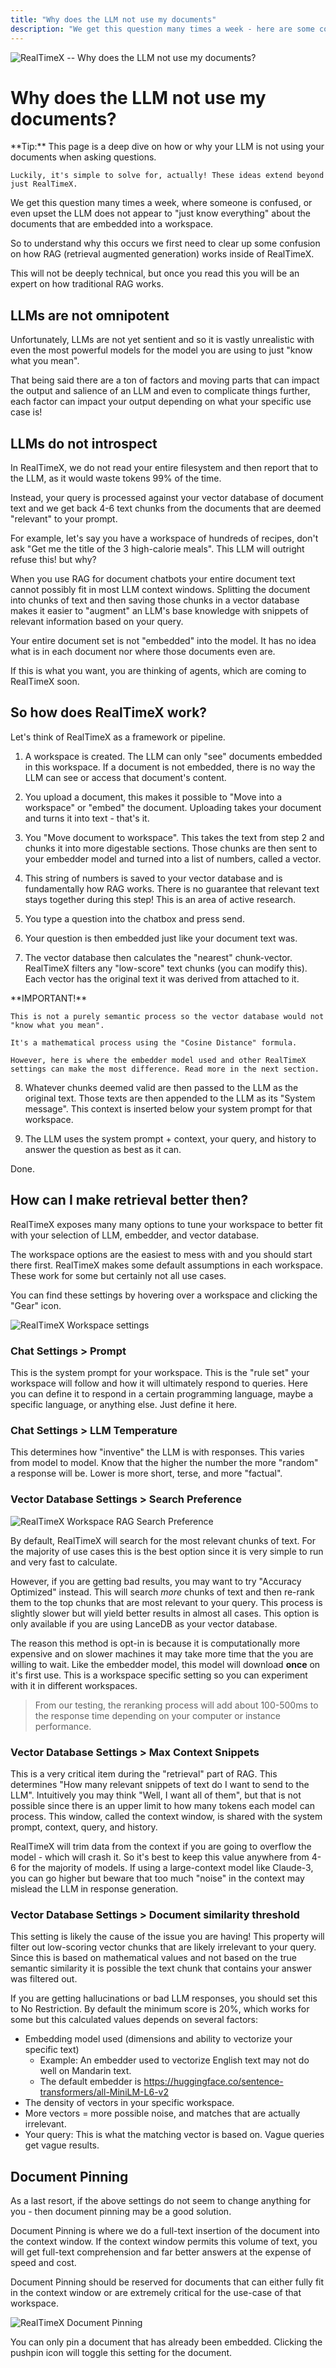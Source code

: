 ```yaml
---
title: "Why does the LLM not use my documents"
description: "We get this question many times a week - here are some common reasons for why an LLM may not appear to 'use' your documents."
---
```



<Image
  src="/images/faq/llm-not-using-my-docs/header-image.png"
  height={1080}
  width={1920}
  quality={100}
  alt="RealTimeX -- Why does the LLM not use my documents?"
/>

# Why does the LLM not use my documents?

<Callout type="info" emoji="️💡">
  **Tip:**
    This page is a deep dive on how or why your LLM is not using your documents when asking questions.

    Luckily, it's simple to solve for, actually! These ideas extend beyond just RealTimeX.

</Callout>

We get this question many times a week, where someone is confused, or even upset the LLM does not appear to "just know everything" about the documents that are embedded into a workspace.

So to understand why this occurs we first need to clear up some confusion on how RAG (retrieval augmented generation) works inside of RealTimeX.

This will not be deeply technical, but once you read this you will be an expert on how traditional RAG works.

## LLMs are not omnipotent

Unfortunately, LLMs are not yet sentient and so it is vastly unrealistic with even the most powerful models for the model you are using to just "know what you mean".

That being said there are a ton of factors and moving parts that can impact the output and salience of an LLM and even to complicate things further, each factor can impact your output depending on what your specific use case is!

## LLMs do not introspect

In RealTimeX, we do not read your entire filesystem and then report that to the LLM, as it would waste tokens 99% of the time.

Instead, your query is processed against your vector database of document text and we get back 4-6 text chunks from the documents that are deemed "relevant" to your prompt.

For example, let's say you have a workspace of hundreds of recipes, don't ask "Get me the title of the 3 high-calorie meals". This LLM will outright refuse this! but why?

When you use RAG for document chatbots your entire document text cannot possibly fit in most LLM context windows. Splitting the document into chunks of text and then saving those chunks in a vector database makes it easier to "augment" an LLM's base knowledge with snippets of relevant information based on your query.

Your entire document set is not "embedded" into the model. It has no idea what is in each document nor where those documents even are.

If this is what you want, you are thinking of agents, which are coming to RealTimeX soon.

## So how does RealTimeX work?

Let's think of RealTimeX as a framework or pipeline.

1. A workspace is created. The LLM can only "see" documents embedded in this workspace. If a document is not embedded, there is no way the LLM can see or access that document's content.

2. You upload a document, this makes it possible to "Move into a workspace" or "embed" the document. Uploading takes your document and turns it into text - that's it.

3. You "Move document to workspace". This takes the text from step 2 and chunks it into more digestable sections. Those chunks are then sent to your embedder model and turned into a list of numbers, called a vector.

4. This string of numbers is saved to your vector database and is fundamentally how RAG works. There is no guarantee that relevant text stays together during this step! This is an area of active research.

5. You type a question into the chatbox and press send.

6. Your question is then embedded just like your document text was.

7. The vector database then calculates the "nearest" chunk-vector. RealTimeX filters any "low-score" text chunks (you can modify this). Each vector has the original text it was derived from attached to it.

<Callout type="warning" emoji="️⚠️">
  **IMPORTANT!**

    This is not a purely semantic process so the vector database would not "know what you mean".

    It's a mathematical process using the "Cosine Distance" formula.

    However, here is where the embedder model used and other RealTimeX settings can make the most difference. Read more in the next section.

</Callout>

8. Whatever chunks deemed valid are then passed to the LLM as the original text. Those texts are then appended to the LLM as its "System message". This context is inserted below your system prompt for that workspace.

9. The LLM uses the system prompt + context, your query, and history to answer the question as best as it can.

Done.

## How can I make retrieval better then?

RealTimeX exposes many many options to tune your workspace to better fit with your selection of LLM, embedder, and vector database.

The workspace options are the easiest to mess with and you should start there first. RealTimeX makes some default assumptions in each workspace. These work for some but certainly not all use cases.

You can find these settings by hovering over a workspace and clicking the "Gear" icon.

<Image
  src="/images/faq/llm-not-using-my-docs/workspace-settings-icon.png"
  height={1080}
  width={1920}
  quality={100}
  alt="RealTimeX Workspace settings"
/>

### Chat Settings > Prompt

This is the system prompt for your workspace. This is the "rule set" your workspace will follow and how it will ultimately respond to queries. Here you can define it to respond in a certain programming language, maybe a specific language, or anything else. Just define it here.

### Chat Settings > LLM Temperature

This determines how "inventive" the LLM is with responses. This varies from model to model. Know that the higher the number the more "random" a response will be. Lower is more short, terse, and more "factual".

### Vector Database Settings > Search Preference

<Image
  src="/images/faq/llm-not-using-my-docs/vector-search-preference.png"
  height={1080}
  width={1920}
  quality={100}
  alt="RealTimeX Workspace RAG Search Preference"
/>

By default, RealTimeX will search for the most relevant chunks of text. For the majority of use cases this is the best option since it is very simple to run and very fast to calculate.

However, if you are getting bad results, you may want to try "Accuracy Optimized" instead. This will search _more_ chunks of text and then re-rank them to the top chunks that are most relevant to your query. This process is slightly slower but will yield better results in almost all cases. This option is only available if you are using LanceDB as your vector database.

The reason this method is opt-in is because it is computationally more expensive and on slower machines it may take more time that the you are willing to wait. Like the embedder model, this model will download **once** on it's first use. This is a workspace specific setting so you can experiment with it in different workspaces.

> From our testing, the reranking process will add about 100-500ms to the response time depending on your computer or instance performance.

### Vector Database Settings > Max Context Snippets

This is a very critical item during the "retrieval" part of RAG. This determines "How many relevant snippets of text do I want to send to the LLM". Intuitively you may think "Well, I want all of them", but that is not possible since there is an upper limit to how many tokens each model can process. This window, called the context window, is shared with the system prompt, context, query, and history.

RealTimeX will trim data from the context if you are going to overflow the model - which will crash it. So it's best to keep this value anywhere from 4-6 for the majority of models. If using a large-context model like Claude-3, you can go higher but beware that too much "noise" in the context may mislead the LLM in response generation.

### Vector Database Settings > Document similarity threshold

This setting is likely the cause of the issue you are having! This property will filter out low-scoring vector chunks that are likely irrelevant to your query. Since this is based on mathematical values and not based on the true semantic similarity it is possible the text chunk that contains your answer was filtered out.

If you are getting hallucinations or bad LLM responses, you should set this to No Restriction. By default the minimum score is 20%, which works for some but this calculated values depends on several factors:

- Embedding model used (dimensions and ability to vectorize your specific text)
  - Example: An embedder used to vectorize English text may not do well on Mandarin text.
  - The default embedder is https://huggingface.co/sentence-transformers/all-MiniLM-L6-v2
- The density of vectors in your specific workspace.
- More vectors = more possible noise, and matches that are actually irrelevant.
- Your query: This is what the matching vector is based on. Vague queries get vague results.

## Document Pinning

As a last resort, if the above settings do not seem to change anything for you - then document pinning may be a good solution.

Document Pinning is where we do a full-text insertion of the document into the context window. If the context window permits this volume of text, you will get full-text comprehension and far better answers at the expense of speed and cost.

Document Pinning should be reserved for documents that can either fully fit in the context window or are extremely critical for the use-case of that workspace.

<Image
  src="/images/faq/llm-not-using-my-docs/document-pinning.png"
  height={1080}
  width={1920}
  quality={100}
  alt="RealTimeX Document Pinning"
/>

You can only pin a document that has already been embedded. Clicking the pushpin icon will toggle this setting for the document.
